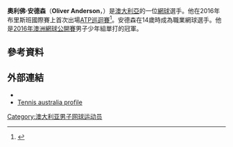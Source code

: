 '''奧利佛·安德森'''（'''Oliver Anderson'''，{{bd|1998年|4月30日}}）是[[澳大利亞|澳大利亞]]的一位[[網球|網球]]選手。他在2016年布里斯班國際賽上首次出場[[ATP巡迴賽|ATP巡迴賽]]<ref>{{citeweb|url=http://www.sbs.com.au/news/article/2016/01/03/brisbane-teen-upsets-smyczek|title=Brisbane teenager Oliver Anderson is into his first ATP main draw after beating American Tim Smyczek in his Brisbane International qualifier|publisher=www.sbs.com.au|date=3 January 2016|accessdate=3 January 2016|archive-date=2016-04-26|archive-url=https://web.archive.org/web/20160426043412/http://www.sbs.com.au/news/article/2016/01/03/brisbane-teen-upsets-smyczek|dead-url=no}}</ref>。安德森在14歲時成為職業網球選手。他是[[2016年澳洲網球公開賽|2016年澳洲網球公開賽]]男子少年組單打的冠軍。
==參考資料==
{{reflist}}
==外部連結==
* {{ATP|ad23}}
* [http://www.tennis.com.au/player-profiles/oliver-anderson Tennis australia profile] {{Wayback|url=http://www.tennis.com.au/player-profiles/oliver-anderson |date=20210105231907 }}
{{DEFAULTSORT:Anderson, Oliver}}
[[Category:澳大利亚男子网球运动员|Category:澳大利亚男子网球运动员]]